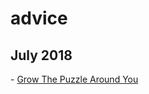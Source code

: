 
= advice =

== July 2018 ==
- [[http://foundersatwork.posthaven.com/grow-the-puzzle-around-you|Grow The Puzzle Around You]]
